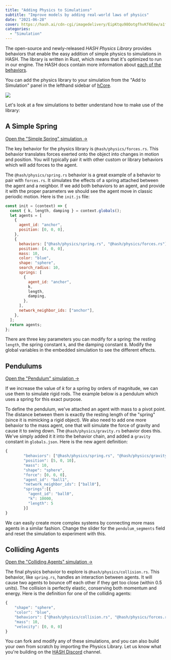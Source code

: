 ```yaml
---
title: "Adding Physics to Simulations"
subtitle: "Improve models by adding real-world laws of physics"
date: "2021-06-28"
cover: https://hash.ai/cdn-cgi/imagedelivery/EipKtqu98OotgfhvKf6Eew/a1f0bd7b-fb28-451e-e2ef-e5a67f4e2900/public
categories:
  - "Simulation"
---
```


The open-source and newly-released _HASH Physics Library_ provides behaviors that enable the easy addition of simple physics to simulations in HASH. The library is written in Rust, which means that it's optimized to run in our engine. The HASH docs contain more information about [each of the behaviors](https://hash.ai/docs/simulation/concepts/physics).

You can add the physics library to your simulation from the "Add to Simulation" panel in the lefthand sidebar of [hCore](https://hash.ai/platform/core).

![](https://hash.ai/cdn-cgi/imagedelivery/EipKtqu98OotgfhvKf6Eew/f7930a5a-fe76-45fe-c90d-3786a15dce00/public)

Let's look at a few simulations to better understand how to make use of the library:

## A Simple Spring

[Open the "Simple Spring" simulation ->](https://hash.ai/@hash/hanging-spring)

The key behavior for the physics library is `@hash/physics/forces.rs`. This behavior translates forces exerted onto the object into changes in motion and position. You will typically pair it with other custom or library behaviors which will add forces to the agent.

The `@hash/physics/spring.rs` behavior is a great example of a behavior to pair with `forces.rs`. It simulates the effects of a spring attached between the agent and a neighbor. If we add both behaviors to an agent, and provide it with the proper parameters we should see the agent move in classic periodic motion. Here is the `init.js` file:

```javascript
const init = (context) => {
  const { k, length, damping } = context.globals();
  let agents = [
    {
      agent_id: "anchor",
      position: [0, 0, 0],
    },
    {
      behaviors: ["@hash/physics/spring.rs", "@hash/physics/forces.rs"],
      position: [4, 0, 0],
      mass: 10,
      color: "blue",
      shape: "sphere",
      search_radius: 10,
      springs: [
        {
          agent_id: "anchor",
          k,
          length,
          damping,
        },
      ],
      network_neighbor_ids: ["anchor"],
    },
  ];
  return agents;
};
```

There are three key parameters you can modify for a spring: the resting `length`, the spring constant `k`, and the damping constant `B`. Modify the global variables in the embedded simulation to see the different effects.

## Pendulums

[Open the "Pendulum" simulation ->](https://hash.ai/@hash/pendulum)

If we increase the value of _k_ for a spring by orders of magnitude, we can use them to simulate rigid rods. The example below is a pendulum which uses a spring for this exact purpose.

To define the pendulum, we've attached an agent with mass to a pivot point. The distance between them is exactly the resting length of the "spring" (since it is mimicking a rigid object). We also need to add one more behavior to the mass agent, one that will simulate the force of gravity and cause it to swing down. The `@hash/physics/gravity.rs` behavior does this. We've simply added it it into the behavior chain, and added a `gravity` constant in `globals.json`. Here is the new agent definition:

```javascript
{
        "behaviors": ["@hash/physics/spring.rs", "@hash/physics/gravity.rs", "@hash/physics/forces.rs"],
        "position": [5, 0, 10],
        "mass": 10,
        "shape": "sphere",
        "force": [0, 0, 0],
        "agent_id": "ball1",
        "network_neighbor_ids": ["ball0"],
        "springs":[{
          "agent_id": "ball0",
          "k": 10000,
          "length": 5
        }]
}
```

We can easily create more complex systems by connecting more mass agents in a similar fashion. Change the slider for the `pendulum_segments` field and reset the simulation to experiment with this.

## Colliding Agents

[Open the "Colliding Agents" simulation ->](https://hash.ai/@hash/colliding-agents)

The final physics behavior to explore is `@hash/physics/collision.rs`. This behavior, like `spring.rs`, handles an interaction between agents. It will cause two agents to bounce off each other if they get too close (within 0.5 units). The collision is perfectly elastic, conserving both momentum and energy. Here is the definition for one of the colliding agents:

```javascript
{
    "shape": "sphere",
    "color": "blue",
    "behaviors": ["@hash/physics/collision.rs", "@hash/physics/forces.rs", "custom.js"],
    "mass": 10,
    "velocity": [0, 0, 0]
}
```

You can fork and modify any of these simulations, and you can also build your own from scratch by importing the Physics Library. Let us know what you're building on the [HASH Discord](https://hash.ai/discord) channel.
